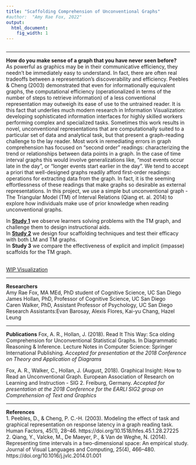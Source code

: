```yaml
---
title: "Scaffolding Comprehension of Unconventional Graphs"
#author:  "Amy Rae Fox, 2022"
output:
  html_document:
    fig_width: 1
---
```

```r

```

----

**How do you make sense of a graph that you have never seen before?**   
As powerful as graphics may be in their communicative efficiency, they needn’t be immediately easy to understand. In fact, there are often real tradeoffs between a representation’s discoverability and efficiency. Peebles & Cheng (2003) demonstrated that even for informationally equivalent graphs, the computational efficiency (operationalized in terms of the number of steps to retrieve information) of a less conventional representation may outweigh its ease of use to the untrained reader.  It is this fact that underlies much modern research in Information Visualization: developing sophisticated information interfaces for highly skilled workers performing complex and specialized tasks.  Sometimes this work results in novel, unconventional representations that are computationally suited to a particular set of data and analytical task, but that present a graph-reading challenge to the lay reader.  Most work in remediating errors in graph comprehension has focused on “second order” readings: characterizing the trend or relationships between data points in a graph. In the case of time interval graphs this would involve generalizations like, “most events occur late in the day”, or “longer events start earlier in the day”. We tend to accept a priori that well-designed graphs readily afford first-order readings: operations for extracting data from the graph. In fact, it is the seeming effortlessness of these readings that make graphs so desirable as external representations. In this project, we use a simple but unconventional graph - The Triangular Model (TM) of Interval Relations (Qiang et. al. 2014)  to explore how individuals make use of prior knowledge when reading unconventional graphs.  


In <a href="Study1.html">**Study 1**</a> we observe learners solving problems with the TM graph, and challenge them to design instructional aids.    
In <a href="Study2.html">**Study 2**</a> we design four scaffolding techniques and test their efficacy with both LM and TM graphs.    
In <a>**Study 3**</a> we compare the effectiveness of explicit and implicit (impasse) scaffolds for the TM graph.    
<br> 

<a target="_blank" href="S3_itemAnalysis/index.html">WIP Visualization</a>


----

**Researchers**   
Amy Rae Fox, MA MEd, PhD student of Cognitive Science, UC San Diego
James Hollan, PhD, Professor of Cognitive Science, UC San Diego   
Caren Walker, PhD, Assistant Professor of Psychology, UC San Diego
Research Assistants:Evan Barosay, Alexis Flores, Kai-yu Chang, Hazel Leung   

----   

**Publications**
Fox, A. R., Hollan, J. (2018). Read It This Way: Sca olding Comprehension for Unconventional
Statistical Graphs. In Diagrammatic Reasoning & Inference. Lecture Notes in Computer Science: Springer International Publishing. 
*Accepted for presentation at the 2018 Conference on Theory and Application of Diagrams*

Fox, A. R., Walker, C., Hollan, J. (August, 2018). Graphical Insight: How to Read an Unconventional Graph. European Association of Research on Learning and Instruction - SIG 2. Freiburg, Germany.
*Accepted for presentation at the 2018 Conference for the EARLI SIG2 group on Comprehension of Text and Graphics*
   

----   

**References**   
1. Peebles, D., & Cheng, P. C.-H. (2003). Modeling the effect of task and graphical representation on response latency in a graph reading task. Human Factors, 45(1), 28–46. https://doi.org/10.1518/hfes.45.1.28.27225   
2. Qiang, Y., Valcke, M., De Maeyer, P., & Van de Weghe, N. (2014). Representing time intervals in a two-dimensional space: An empirical study. Journal of Visual Languages and Computing, 25(4), 466–480. https://doi.org/10.1016/j.jvlc.2014.01.001   

